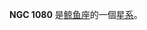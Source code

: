 {{NGCInfoBox|NGCID=NGC 1080|發現者=路易斯·斯威夫特|發現日期=1886年10月21日|其他編號=MCG -1-8-3,IRAS02426-0455 KUG 0242-049|曆元=J2000.0|赤經=45分10.1秒
|赤緯=-4°42'39"|星座=鲸鱼座|星體=星系|星等=13.5|表面亮度=13.2|藍等=14.2}}

'''NGC 1080''' 是[[鲸鱼座|鲸鱼座]]的一個[[星系|星系]]。

{{NGCReference|1080}}
{{Catalogs|NGC=1080}}

{{Galaxy-stub}}